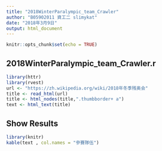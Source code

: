 ```yaml
---
title: "2018WinterParalympic_team_Crawler"
author: "B05902011 資工二 slimykat"
date: "2018年3月9日"
output: html_document
---
```


```r
knitr::opts_chunk$set(echo = TRUE)
```

## 2018WinterParalympic_team_Crawler.r

```r
library(httr)
library(rvest)
url <- "https://zh.wikipedia.org/wiki/2018年冬季残奥会"
title <- read_html(url)
title <- html_nodes(title,".thumbborder+ a") 
text <- html_text(title)
```

## Show Results

```r
library(knitr)
kable(text , col.names = "參賽隊伍")
```